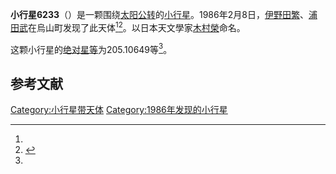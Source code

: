 {{Infobox planet
| bgcolour = #FFFFC0
| name = 6233 Kimura
| symbol = 
| image = 
| caption = 
| discovery = yes
| discovery_ref = 
| discoverer = [[伊野田繁|伊野田繁]]、[[浦田武|浦田武]]
| discovery_site = [[烏山町|烏山町]] 
| discovered = 1986年2月8日
| designations = yes
| mp_name = 
| named_after = 
| alt_names = 
| mp_category = [[主带小行星|主带小行星]]
| orbit_ref = <ref name="a">[http://ssd.jpl.nasa.gov/sbdb.cgi?sstr=6233 6233 Kimura] {{Wayback|url=http://ssd.jpl.nasa.gov/sbdb.cgi?sstr=6233 |date=20140828222429 }}，小行星數據庫瀏覽器（JPL Small-Body Database Browser）－[[美国国家航空航天局|美国国家航空航天局]]喷气推进实验室</ref>
| epoch = 2456400.5 (2013年4月18日更新)
| aphelion = {{convert|3.2944400|AU|km|3|abbr=on|lk=out}}
| perihelion = {{convert|2.2923782|AU|km|3|abbr=on}}
| semimajor = {{convert|2.7934091|AU|km|3|abbr=on}}
| eccentricity = 0.1793618
| period = 1705.297901 [[日|日]]<br />4.67[[儒略年|儒略年]]
| avg_speed = 
| inclination = 6.81673
| asc_node = 267.09818
| mean_anomaly = 
| arg_peri = 205.10649
| satellites = 
| physical_characteristics = yes
| dimensions = 
| mass = 
| density = 
| surface_grav = 
| escape_velocity = 
| sidereal_day = 
| axial_tilt = 
| pole_ecliptic_lat = 
| pole_ecliptic_lon = 
| albedo = 
| temperatures= 
| temp_name1 = 
| mean_temp_1 = 
| max_temp_1 = 
| temp_name2 = 
| max_temp_2 = 
| spectral_type = 
| abs_magnitude = 205.10649
}}

'''小行星6233'''（{{lang-en|6233 Kimura}}）是一颗围绕[[太阳|太阳]][[公转|公转]]的[[小行星|小行星]]。1986年2月8日，[[伊野田繁|伊野田繁]]、[[浦田武|浦田武]]在烏山町发现了此天体<ref name="a" /><ref>{{cite news|title=小行星列表|url=http://cfa-www.harvard.edu/iau/lists/NumberedMPs.txt|accessdate=2013-07-08|newspaper=哈佛大学|archive-date=2008-05-17|archive-url=https://web.archive.org/web/20080517010638/http://cfa-www.harvard.edu/iau/lists/NumberedMPs.txt|dead-url=no}}</ref>。以日本天文學家[[木村荣_(天文学家)|木村榮]]命名。

这颗小行星的[[绝对星等|绝对星等]]为205.10649等<ref name="a" />。

==参考文献==
{{reflist}}
{{Minor Planet Number|[[小行星6232|小行星6232]]|[[小行星6234|小行星6234]]}}

{{小天体}}

[[Category:小行星带天体|Category:小行星带天体]]
[[Category:1986年发现的小行星|Category:1986年发现的小行星]]

{{asteroid-stub}}